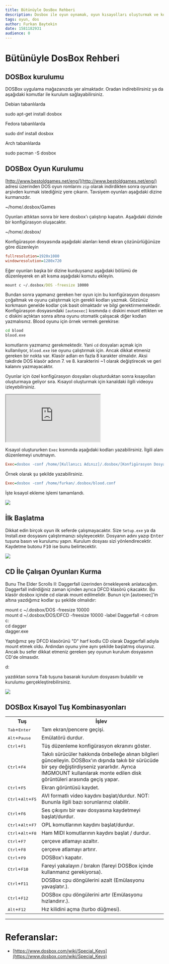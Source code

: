 ```yaml
---
title: Bütünüyle DosBox Rehberi
description: Dosbox ile oyun oynamak, oyun kısayolları oluşturmak ve konfigürasyon hakkında her şey.
tags: oyun, dos
author: Furkan Baytekin
date: 1581182931
audience: 0
---
```



# Bütünüyle DosBox Rehberi

## DOSBox kurulumu

DOSBox uygulama mağazanızda yer almaktadır. Oradan indirebilirsiniz ya da aşağıdaki komutlar ile kurulum sağlayabilirsiniz.

Debian tabanlılarda

<Window>
  <Terminal>sudo apt-get install dosbox</Terminal>
</Window>

Fedora tabanlılarda

<Window>
  <Terminal>sudo dnf install dosbox</Terminal>
</Window>

Arch tabanlılarda

<Window>
  <Terminal>sudo pacman -S dosbox</Terminal>
</Window>


## DOSBox Oyun Kurulumu

[http://www.bestoldgames.net/eng/](http://www.bestoldgames.net/eng/) adresi üzerinden DOS oyun romlarını `zip` olarak indirdikten sonra oyunları arşivden kurmak istediğiniz yere çıkarın. Tavsiyem oyunları aşağıdaki dizine kurmanızdır.

<Window>
  <Location>~/home/.dosbox/Games</Location>
</Window>

Oyunları attıktan sonra bir kere dosbox'ı çalıştırıp kapatın. Aşağıdaki dizinde bir konfigürasyon oluşacaktır.

<Window>
  <Location>~/home/.dosbox/</Location>
</Window>

Konfigürasyon dosyasında aşağıdaki alanları kendi ekran çözünürlüğünüze göre düzenleyin

```ini
fullresolution=1920x1080
windowresolution=1280x720
```

Eğer oyunları başka bir dizine kurduysanız aşağıdaki bölümü de düzenleyerek en alt kısma aşağıdaki komutu ekleyin.

```bat
mount c ~/.dosbox/DOS -freesize 10000
```

Bundan sonra yapmanız gereken her oyun için bu konfigürasyon dosyasını çoğaltmak ve oyunu çalıştırmak için gerekli kodları yazmak. Gözünüz korkmasın genelde kodlar çok basit olmaktadır ve bilgi gerektirmemektedir. Konfigürasyon dosyasındaki `[autoexec]` kısmında c diskini mount ettikten ve c diskini açtıktan sonra altına oyunu otomatik çalışacak diğer kodları yazmalısınız. Blood oyunu için örnek vermek gerekirse:

```bat
cd blood
blood.exe
```

komutlarını yazmamız gerekmektedir. Yani `cd` dosyaları açmak için kullanılıyor, `blood.exe` ise oyunu çalıştırmak için. Ancak dikkat etmeniz gereken bir nokta var. Klasör adları en fazla 8 karakter olmalıdır. Aksi takdirde DOS klasör adının 7. ve 8. karakterini ~1 olarak değiştirecek ve geri kalanını yazmayacaktır.

Oyunlar için özel konfigürasyon dosyaları oluşturduktan sonra kısayolları oluşturmaya geliyor sıra. Kısayol oluşturmak için kanaldaki ilgili videoyu izleyebilirsiniz.

<iframe src="https://www.youtube.com/embed/Jp3cvunD_RE" title="YouTube video player" allowFullScreen></iframe>

Kısayol oluştururken `Exec` kısmında aşağıdaki kodları yazabilirsiniz. İlgili alanı düzenlemeyi unutmayın.

```ini
Exec=dosbox -conf /home/[Kullanıcı Adınız]/.dosbox/[Konfigürasyon Dosyasının Adı].conf
```

Örnek olarak şu şekilde yazabilirsiniz.

```ini
Exec=dosbox -conf /home/furkan/.dosbox/blood.conf
```

İşte kısayol ekleme işlemi tamamlandı.

<img src="/uploads/blogs/butunuyle_dos_rehberi/shortcuts.png" />

## İlk Başlatma

Dikkat edin birçok oyun ilk seferde çalışmayacaktır. Size `Setup.exe` ya da Install.exe dosyasını çalıştırmanızı söyleyecektir. Dosyanın adını yazıp <kbd>Enter</kbd> tuşuna basın ve kurulumu yapın. Kurulum dosyası sizi yönlendirecektir. Kaydetme butonu <kbd>F10</kbd> ise bunu belirtecektir.

<img src="/uploads/blogs/butunuyle_dos_rehberi/blood.png" />

## CD İle Çalışan Oyunları Kurma

Bunu The Elder Scrolls II: Daggerfall üzerinden örnekleyerek anlatacağım. Daggerfall indirdiğiniz zaman içinden ayrıca DFCD klasörü çıkacaktır. Bu klasör dosbox içinde cd olarak mount edilmelidir. Bunun için [autoexec]'in altına yazdığımız kodlar şu şekilde olmalıdır:

<Window>
  <Output>mount c ~/.dosbox/DOS -freesize 10000<br />
mount d ~/.dosbox/DOS/DFCD -freesize 10000 -label Daggerfall -t cdrom<br />
c:<br />
cd dagger<br />
dagger.exe</Output>
</Window>

Yaptığımız şey DFCD klasörünü "D" harf kodlu CD olarak Daggerfall adıyla mount etmek oldu. Ardından oyunu yine aynı şekilde başlatmış oluyoruz. Ancak bu sefer dikkat etmeniz gereken şey oyunun kurulum dosyasının CD'de olmasıdır.

<Window>
  <Output>d:</Output>
</Window>

yazdıktan sonra <kbd>Tab</kbd> tuşuna basarak kurulum dosyasını bulabilir ve kurulumu gerçekleştirebilirsiniz.

<img src="/uploads/blogs/butunuyle_dos_rehberi/daggerfall.png" />

## DOSBox Kısayol Tuş Kombinasyonları

<table>
	<tbody>
		<tr>
			<th>Tuş</th>
			<th>İşlev</th>
		</tr>
		<tr>
			<td><kbd>Tab</kbd>+<kbd>Enter</kbd></td>
			<td>Tam ekran/pencere geçişi.</td>
		</tr>
		<tr>
			<td><kbd>Alt</kbd>+<kbd>Pause</kbd></td>
			<td>Emülatörü durdur.</td>
		</tr>
		<tr>
			<td><kbd>Ctrl</kbd>+<kbd>F1</kbd></td>
			<td>Tüş düzenleme konfigürasyon ekranını göster.</td>
		</tr>
		<tr>
			<td><kbd>Ctrl</kbd>+<kbd>F4</kbd></td>
			<td>Takılı sürücüler hakkında önbelleğe alınan bilgileri güncelleyin. DOSBox'ın dışında takılı bir sürücüde bir şey değiştirdiyseniz yararlıdır. Ayrıca IMGMOUNT kullanılarak monte edilen disk görüntüleri arasında geçiş yapar.</td>
		</tr>
		<tr>
			<td><kbd>Ctrl</kbd>+<kbd>F5</kbd></td>
			<td>Ekran görüntüsü kaydet.</td>
		</tr>
		<tr>
			<td><kbd>Ctrl</kbd>+<kbd>Alt</kbd>+<kbd>F5</kbd></td>
			<td>AVI formatlı video kaydını başlat/durdur. NOT: Bununla ilgili bazı sorunlarınız olabilir.</td>
		</tr>
		<tr>
			<td><kbd>Ctrl</kbd>+<kbd>F6</kbd></td>
			<td>Ses çıkışını bir wav dosyasına kaydetmeyi başlat/durdur.</td>
		</tr>
		<tr>
			<td><kbd>Ctrl</kbd>+<kbd>Alt</kbd>+<kbd>F7</kbd></td>
			<td>OPL komutlarının kaydını başlat/durdur.</td>
		</tr>
		<tr>
			<td><kbd>Ctrl</kbd>+<kbd>Alt</kbd>+<kbd>F8</kbd></td>
			<td>Ham MIDI komutlarının kaydını başlat / durdur.</td>
		</tr>
		<tr>
			<td><kbd>Ctrl</kbd>+<kbd>F7</kbd></td>
			<td>çerçeve atlamayı azaltır.</td>
		</tr>
		<tr>
			<td><kbd>Ctrl</kbd>+<kbd>F8</kbd></td>
			<td>çerçeve atlamayı artırır.</td>
		</tr>
		<tr>
			<td><kbd>Ctrl</kbd>+<kbd>F9</kbd></td>
			<td>DOSBox'ı kapatır.</td>
		</tr>
		<tr>
			<td><kbd>Ctrl</kbd>+<kbd>F10</kbd></td>
			<td>Fareyi yakalayın / bırakın (fareyi DOSBox içinde kullanmanız gerekiyorsa).</td>
		</tr>
		<tr>
			<td><kbd>Ctrl</kbd>+<kbd>F11</kbd></td>
			<td>DOSBox cpu döngülerini azalt (Emülasyonu yavaşlatır.).</td>
		</tr>
		<tr>
			<td><kbd>Ctrl</kbd>+<kbd>F12</kbd></td>
			<td>DOSBox cpu döngülerini artır (Emülasyonu hızlandırır.).</td>
		</tr>
		<tr>
			<td><kbd>Alt</kbd>+<kbd>F12</kbd></td>
			<td>Hız kilidini açma (turbo düğmesi).</td>
		</tr>
	</tbody>
</table>

---

# Referanslar:

* [https://www.dosbox.com/wiki/Special_Keys](https://www.dosbox.com/wiki/Special_Keys)